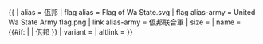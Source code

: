 {{ {{{1<noinclude>|country showdata</noinclude>}}}
| alias = 佤邦
| flag alias = Flag of Wa State.svg
| flag alias-army = United Wa State Army flag.png
| link alias-army = 佤邦联合軍
| size = {{{size|}}}
| name = {{#if: {{{name|}}} | {{{name|}}} | 佤邦 }}
| variant = {{{variant|}}}
| altlink = {{{altlink|}}}
}}